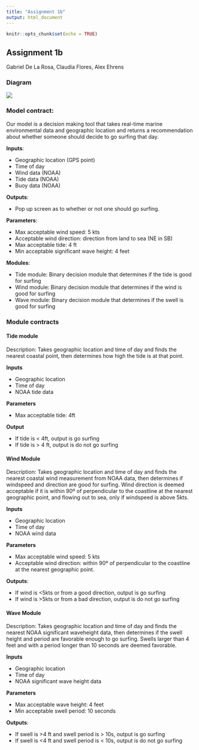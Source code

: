 ```yaml
---
title: "Assignment 1b"
output: html_document
---
```


```r
knitr::opts_chunk$set(echo = TRUE)
```

## Assignment 1b

Gabriel De La Rosa, Claudia Flores, Alex Ehrens


### Diagram

![](../images/surfing_decisions.png)


### Model contract:

Our model is a decision making tool that takes real-time marine environmental data and geographic location and returns a recommendation about whether someone should decide to go surfing that day.

**Inputs**: 

- Geographic location (GPS point)
- Time of day
- Wind data (NOAA)
- Tide data (NOAA)
- Buoy data (NOAA)

**Outputs**:

- Pop up screen as to whether or not one should go surfing.

**Parameters**:

- Max acceptable wind speed: 5 kts
- Acceptable wind direction: direction from land to sea (NE in SB)
- Max acceptable tide: 4 ft
- Min acceptable significant wave height: 4 feet

**Modules**:

- Tide module: Binary decision module that determines if the tide is good for surfing
- Wind module: Binary decision module that determines if the wind is good for surfing
- Wave module: Binary decision module that determines if the swell is good for surfing

### Module contracts

#### Tide module
Description: Takes geographic location and time of day and finds the nearest coastal point, then determines how high the tide is at that point.

**Inputs**

- Geographic location
- Time of day
- NOAA tide data

**Parameters**

- Max acceptable tide: 4ft

**Output**

- If tide is < 4ft, output is go surfing
- If tide is > 4 ft, output is do not go surfing

#### Wind Module
Description: Takes geographic location and time of day and finds the nearest coastal wind measurement from NOAA data, then determines if windspeed and direction are good for surfing. Wind direction is deemed acceptable if it is within 90º of perpendicular to the coastline at the nearest geographic point, and flowing out to sea, only if windspeed is above 5kts.

**Inputs**

- Geographic location
- Time of day
- NOAA wind data

**Parameters**

- Max acceptable wind speed: 5 kts
- Acceptable wind direction: within 90º of perpendicular to the coastline at the nearest geographic point.

**Outputs**:

- If wind is <5kts or from a good direction, output is go surfing
- If wind is >5kts or from a bad direction, output is do not go surfing

#### Wave Module
Description: Takes geographic location and time of day and finds the nearest NOAA significant waveheight data, then determines if the swell height and period are favorable enough to go surfing. Swells larger than 4 feet and with a period longer than 10 seconds are deemed favorable.

**Inputs**

- Geographic location
- Time of day
- NOAA significant wave height data

**Parameters**

- Max acceptable wave height: 4 feet
- Min acceptable swell period: 10 seconds

**Outputs**:

- If swell is >4 ft and swell period is > 10s, output is go surfing
- If swell is <4 ft and swell period is < 10s, output is do not go surfing




